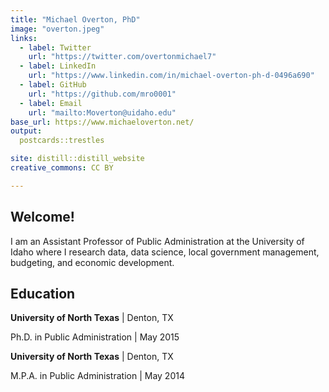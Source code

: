 ```yaml
---
title: "Michael Overton, PhD"
image: "overton.jpeg"
links:
  - label: Twitter
    url: "https://twitter.com/overtonmichael7"
  - label: LinkedIn
    url: "https://www.linkedin.com/in/michael-overton-ph-d-0496a690"
  - label: GitHub
    url: "https://github.com/mro0001"
  - label: Email
    url: "mailto:Moverton@uidaho.edu"
base_url: https://www.michaeloverton.net/
output:
  postcards::trestles

site: distill::distill_website
creative_commons: CC BY

---
```


## Welcome!

I am an Assistant Professor of Public Administration at the University of Idaho where I research data, data science, local government management, budgeting, and economic development. 

## Education

**University of North Texas** | Denton, TX

Ph.D. in Public Administration | May 2015

**University of North Texas** | Denton, TX

M.P.A. in Public Administration | May 2014


